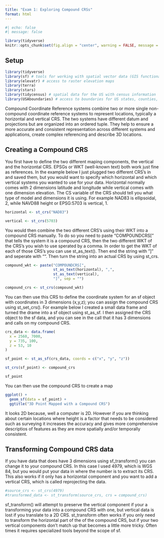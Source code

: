 ```yaml
---
title: "Exam 1: Exploring Compound CRSs"
format: html
---
```


```r
#| echo: false
#| message: false

library(tidyverse)
knitr::opts_chunk$set(fig.align = "center", warning = FALSE, message = FALSE)
```

## Setup 

```r
library(tidyverse)
library(sf) # tools for working with spatial vector data (GIS functionality, mapping)
library(elevatr) # access to raster elevation maps
library(terra)
library(stars)
library(tidycensus) # spatial data for the US with census information
library(USAboundaries) # access to boundaries for US states, counties, zip codes, and congressional districts 
```

Compound Coordinate Reference systems combine two or more single non-compound coordinate reference systems to represent locations, typically a horizontal and vertical CRS. The two systems have different datum and projections but are organized into an ordered tuple. They help to ensure a more accurate and consistent representation across different systems and applications, create complex referencing and describe 3D locations.  

## Creating a Compound CRS 

You first have to define the two different maping components, the vertical and the horizontal CRS. EPSGs or WKT (well-known text) both work just fine as references. In the example below I just plugged two different CRS's in and saved them, but you would want to specify which horizontal and which vertical systems you wanted to use for your data. Horizontal normally comes with 2 dimensions latitude and longitude while vertical comes with one dimension elevation. The CS variable of the CRS should tell you what type of model and dimensions it is using. For example NAD83 is ellipsoidal, 2, while NAVD88 height or EPSG:5703 is vertical, 1. 

```r
horizontal <- st_crs("NAD83")

vertical <- st_crs(5703)
```

You would then combine the two different CRS's using their WKT into a compound CRS manually. To do so you need to paste "COMPOUNDCRS[" that tells the system it is a compound CRS, then the two different WKT of the CRS's you wish to use sperated by a comma. In order to get the WKT of each of those CRS's you can use st_as_text(). Then end the string with "]" and seperate with "". Then turn the string into an actual CRS by using st_crs. 

```r
compound_wkt <- paste("COMPOUNDCRS[",
                      st_as_text(horizontal), ",",
                      st_as_text(vertical),
                      "]", sep = "")

compound_crs <- st_crs(compound_wkt)
```

You can then use this CRS to define the coordinate system for an sf object with coordinates in 3 dimensions (x,y,z); you can assign the compound CRS using st_set_crs(). For example below I created a small data frame and turned the drame into a sf object using st_as_sf. I then assigned the CRS object to the sf data, and you can see in the call that it has 3 dimensions and calls on my compound CRS. 

```r
crs_data <- data.frame(
  x = 2560, 7000, 
  y = 735, 100, 
  z = 53, 10
)

sf_point <- st_as_sf(crs_data, coords = c("x", "y", "z"))

st_crs(sf_point) <- compound_crs

sf_point
```
You can then use the compound CRS to create a map

```r
ggplot() + 
  geom_sf(data = sf_point) +
  ggtitle("3D Point Mapped with a Compound CRS")
```
It looks 2D because, well a computer is 2D. However if you are thinking about certain locations where height is a factor that needs to be considered such as surveying it increases the accuracy and gives more comprehensive descriptios of features as they are more spatially and/or temporally consistent. 

## Transforming Compound CRS data

If you have data that does have 3 dimensions using sf_transform() you can change it to your compound CRS. In this case I used 4979, which is WGS 84, but you would put your data in where the number is to extract its CRS. This also works if it only has a horizontal component and you want to add a vertical CRS, which is called reprojecting the data. 

```r
#source_crs <- st_crs(4979)
#transformed_data <- st_transform(source_crs, crs = compound_crs)
```


sf_transform() will attempt to preserve the vertical component if your a transforming your data into a compound CRS with one, but vertical data is lost if you translate to a 2D CRS. st_transform often works if you only need to transform the horizontal part of the of the compound CRS, but if your two vertical components don't match up that becomes a little more tricky. Often times it requires specialized tools beyond the scope of sf. 



